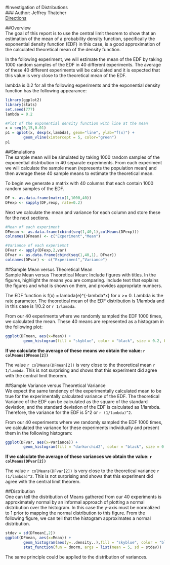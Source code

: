 #Investigation of Distributions  
### Author: Jeffrey Thatcher  
[Directions][1]

[1]:https://class.coursera.org/statinference-035/human_grading/view/courses/975168/assessments/4/submissions  

##Overview  
The goal of this report is to use the central limit theorem to show that an 
estimation of the mean of a probability density function, specifically the 
exponential density function (EDF) in this case, is a good approximation of the 
calculated theoretical mean of the density function.  

In the following experiment, we will estimate the mean of the EDF by taking 1000
random samples of the EDF in 40 different experiments. The average of these 40
different experiments will be calculated and it is expected that this value is 
very close to the theoretical mean of the EDF.

lambda is 0.2 for all the following experiments and the exponential density
function has the following appearance:

```r
library(ggplot2)
library(stats)
set.seed(777)
lambda = 0.2

#Plot of the exponential density function with line at the mean
x = seq(0,15,0.01)
p1 = qplot(x, dexp(x,lambda), geom="line", ylab="f(x)") + 
        geom_vline(xintercept = 5, color="green")
p1
```

##Simulations  
The sample mean will be simulated by taking 1000 random samples of the 
exponential distribution in 40 separate experiments. From each experiment we 
will calculate the sample mean (represents the population mean) and then average
these 40 sample means to estimate the theoretical mean.

To begin we generate a matrix with 40 columns that each contain 1000 random
samples of the EDF.

```r
DF <- as.data.frame(matrix(1,1000,40))
DFexp <- sapply(DF,rexp, rate=0.2)
```

Next we calculate the mean and variance for each column and store these for the
next sections.

```r
#Mean of each experiment
DFmean <- as.data.frame(cbind(seq(1,40,1),colMeans(DFexp)))
colnames(DFmean) <- c("Experiment","Mean")

#Variance of each experiemnt
DFvar <- apply(DFexp,2,var)
DFvar <- as.data.frame(cbind(seq(1,40,1), DFvar))
colnames(DFvar) <- c("Experiment","Variance")
```

##Sample Mean versus Theoretical Mean  
Sample Mean versus Theoretical Mean: Include figures with titles. In the figures, highlight the means you are comparing. Include text that explains the figures and what is shown on them, and provides appropriate numbers.

The EDF function is f(x) = lambda{e}^{-lambda*x} for x >= 0. Lambda is the rate 
parameter. The theoretical mean of the EDF distribution is 1/lambda and in 
this case is 1/0.2 or `r 1/lambda`.

From our 40 experiments where we randomly sampled the EDF 1000 times, we calculated
the mean.  These 40 means are represented as a histogram in the following plot:

```r
ggplot(DFmean, aes(x=Mean)) + 
        geom_histogram(fill = "skyblue", color = "black", size = 0.2, binwidth=0.1)
```

**If we calculate the average of these means we obtain the value: `r colMeans(DFmean[2])`**  

The value `r colMeans(DFmean[2])` is very close to the theoretical mean
`r 1/lambda`. This is not surprising and shows that this experiment did agree
with the central limit theorem.

##Sample Variance versus Theoretical Variance  
We expect the same tendency of the experimentally calculated mean to be true for
the experimentally calculated variance of the EDF.  The theoretical Variance of 
the EDF can be calculated as the square of the standard deviation, and the standard 
deviation of the EDF is calculated as 1/lambda.  Therefore, the variance for the
EDF is 5^2 or `r (1/lambda)^2`.

From our 40 experiments where we randomly sampled the EDF 1000 times, we calculated
the variance for these experiments individually and present them in the
following histogram:

```r
ggplot(DFvar, aes(x=Variance)) + 
        geom_histogram(fill = "darkorchid2", color = "black", size = 0.2, binwidth=1)
```

**If we calculate the average of these variances we obtain the value: `r colMeans(DFvar[2])`**  

The value `r colMeans(DFvar[2])` is very close to the theoretical variance
`r (1/lambda)^2`. This is not surprising and shows that this experiment did agree
with the central limit theorem.

##Distribution  
One can tell the distribution of Means gathered from our 40 experiments  is
approximately normal by an informal approach of plotting a normal distribution 
over the histogram.  In this case the y-axis must be normalized to 1 prior to 
mapping the normal distribution to this figure.  From the following figure, 
we can tell that the histogram approximates a normal distribution.

```r
stdev = sd(DFmean[,2])
ggplot(DFmean, aes(x=Mean)) + 
        geom_histogram(aes(y=..density..),fill = "skyblue", color = "black", size = 0.2, binwidth=0.1) +
        stat_function(fun = dnorm, args = list(mean = 5, sd = stdev))
```

The same principle could be applied to the distribution of variances.

